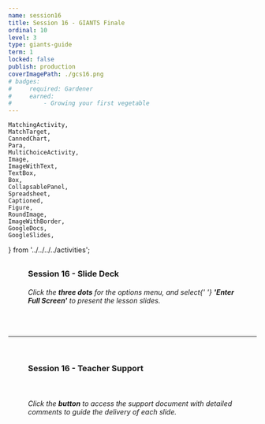 ```yaml
---
name: session16
title: Session 16 - GIANTS Finale
ordinal: 10
level: 3
type: giants-guide
term: 1
locked: false
publish: production
coverImagePath: ./gcs16.png
# badges:
#     required: Gardener
#     earned:
#         - Growing your first vegetable
---
```


    MatchingActivity,
    MatchTarget,
    CannedChart,
    Para,
    MultiChoiceActivity,
    Image,
    ImageWithText,
    TextBox,
    Box,
    CollapsablePanel,
    Spreadsheet,
    Captioned,
    Figure,
    RoundImage,
    ImageWithBorder,
    GoogleDocs,
    GoogleSlides,
} from '../../../../activities';



##

###

<Figure>
    <h3>
        <b>Session 16 - Slide Deck</b>
    </h3>
</Figure>

<GoogleSlides
    googleId="2PACX-1vRMrygdfa9LrQI_3ZMWrcoA3bllo-h8eq3y9nTuRlrW7BP9ErdNFN4arG9YL7bQVmO0PUQILsJCldb9"
    googlePdfId="1IxfIPy6g14CJYOGT-kI2BEdHyA0ffyrE5cTdOBQeNzE"
/>

<Figure>
    <h6>
        Click the <b>three dots</b> for the options menu, and select{' '}
        <b>'Enter Full Screen'</b> to present the lesson slides.
    </h6>
</Figure>

<br />

<hr />

<br />

###

<Figure>
    <h3>
        <b>Session 16 - Teacher Support</b>
    </h3>
</Figure>

<Figure>
    <a
        href={
            'https://docs.google.com/document/d/1sncMfbeiXNoFKV-Ov5WJG3HgYtrvyitNZWynEm02ZWc/preview'
        }
        target={'_blank'}
    >
        <ImageWithBorder src={button} />
    </a>
</Figure>

<br />

<Figure>
    <h6>
        Click the <b>button</b> to access the support document with detailed
        comments to guide the delivery of each slide.
    </h6>
</Figure>

<br />
<br />
<br />
